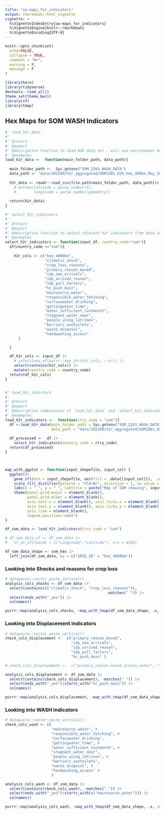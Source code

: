 ```yaml
---
title: "aa-maps_for_indicators"
output: rmarkdown::html_vignette
vignette: >
  %\VignetteIndexEntry{aa-maps_for_indicators}
  %\VignetteEngine{knitr::rmarkdown}
  %\VignetteEncoding{UTF-8}
---
```


```r
knitr::opts_chunk$set(
  echo=FALSE,
  collapse = TRUE,
  comment = "#>",
  warning = F, 
  message = F
)
```

```r
library(here)
library(tidyverse)
devtools::load_all()
theme_set(theme_bw())
library(sf)
library(tmap)
```

## Hex Maps for SOM WASH Indicators

```r

#' load_h2r_data
#'
#' @return
#' @export
#' @description function to load H2R data set - will use environment key to specify base data directory
#' @examples
load_h2r_data <-  function(main_folder_path, data_path){
  
  main_folder_path <-  Sys.getenv("SOM_2203_WASH_DATA")
  data_path <- "data/202209/h2r_aggregated/SOM1901_H2R_hex_400km_May_2022.csv"
  
  h2r_data <- readr::read_csv(file.path(main_folder_path, data_path))# |> 
    # mutate(latitude = parse_number(X),
    #        longitude = parse_number(geometry))
  
  return(h2r_data)
}

#' select_h2r_indicators
#'
#' @return
#' @export
#' @description function to select relevant h2r indicators from data set
#' @examples
select_h2r_indicators <- function(input_df, country_code="som"){
  if(country_code =="som"){
    
    h2r_cols <- c("hex_4000km",
                  "climatic_shock",
                  "crop_loss_reasons",
                  "primary_reason_moved",
                  "idp_new_arrivals",
                  "idp_arrived_reason",
                  "idp_pull_factors",
                  "hc_push_main",
                  "mainsource_water",
                  "responsible_water_fetching",
                  "surfacewater_drinking",
                  "gettingwater_time",
                  "water_sufficient_lastmonth",
                  "stagnant_water_near",
                  "people_using_latrines",
                  "barriers_usetoilets",
                  "waste_disposal",
                  "handwashing_access"
      )

  }

  df_h2r_cols <- input_df |>
    # select(any_of(purrr::map_chr(h2r_cols, ~.x))) |>
    select(contains(h2r_cols)) |>
    mutate(country_code = country_code)
  return(df_h2r_cols)
}


#' load_h2r_indictors
#'
#' @return
#' @export
#' @description combination of `load_h2r_data` and `select_h2r_indicators` to quicky load only data with only relelvant indicators
#' @examples
load_h2r_indicators <-  function(ctry_code = "som"){
  df <-load_h2r_data(main_folder_path = Sys.getenv("SOM_2203_WASH_DATA"), 
                     data_path = "data/202209/h2r_aggregated/SOM1901_H2R_hex_400km_May_2022.csv")
  
  df_processed <-  df |> 
    select_h2r_indicators(country_code = ctry_code)
  return(df_processed)  
}



map_with_ggplot <- function(input_shepefile, input_col) {
  ggplot()+
    geom_sf(data = input_shepefile, aes(fill = .data[[input_col]]),  colour = "white") + 
    scale_fill_distiller(palette = "YlOrBr", direction = 1, na.value = "grey80") +
    labs(x = " ", y = " ", subtitle = paste("Map of SOM showing", input_col))+
    theme(panel.grid.major = element_blank(),
          panel.grid.minor = element_blank(),
          axis.text.x = element_blank(), axis.ticks.x = element_blank(),
          axis.text.y = element_blank(), axis.ticks.y = element_blank(),
          axis.line = element_blank(),
          legend.position="none")
}

```


```r

df_som_data <- load_h2r_indicators(ctry_code = "som")

# df_som_data_sf <- df_som_data |> 
#   st_as_sf(coords = c("Longitude","Latitude"), crs = 4326)

df_som_data_shape <- som_hex |> 
  left_join(df_som_data, by = c("GRID_ID" = "hex_4000km"))

```

### Looking into Shocks and reasons for crop loss

```r
# datapasta::vector_paste_vertical()
analysis_cols_shocks <- df_som_data |> 
  select(contains(c("climatic_shock", "crop_loss_reasons")), 
                                              -matches(" ")) |> 
  select(ends_with("_yes")) |>
  colnames()

purrr::map(analysis_cols_shocks, ~map_with_tmap(df_som_data_shape, .x, input_ctry_code = "som"))

```

### Looking into Displacement indicators

```r
# datapasta::vector_paste_vertical()
check_cols_displacement <-  c("primary_reason_moved",
                              "idp_new_arrivals",
                              "idp_arrived_reason",
                              "idp_pull_factors",
                              "hc_push_main" )

# check_cols_displacement <-  c("primary_reason_moved_access_water", "idp_arrived_reason_lack_water" )

analysis_cols_displacement <- df_som_data |>
  select(contains(check_cols_displacement), -matches(" ")) |>
  select(ends_with("_yes")|starts_with("hc_push_main")) |>
  colnames()

purrr::map(analysis_cols_displacement, ~map_with_tmap(df_som_data_shape, .x, input_ctry_code = "som" ))

```

### Looking into WASH indicators

```r
# datapasta::vector_paste_vertical()
check_cols_wash <- c(
                     "mainsource_water", #
                     "responsible_water_fetching", #
                     "surfacewater_drinking",
                     "gettingwater_time", #
                     "water_sufficient_lastmonth", #
                     "stagnant_water_near",
                     "people_using_latrines", #
                     "barriers_usetoilets",
                     "waste_disposal", #
                     "handwashing_access" #
                     )

analysis_cols_wash <- df_som_data |>
  select(contains(check_cols_wash), -matches(" ")) |>
  select(ends_with("_yes")|starts_with(c("mainsource_water"))) |>
  colnames()

purrr::map(analysis_cols_wash, ~map_with_tmap(df_som_data_shape, .x, input_ctry_code = "som"))

```


